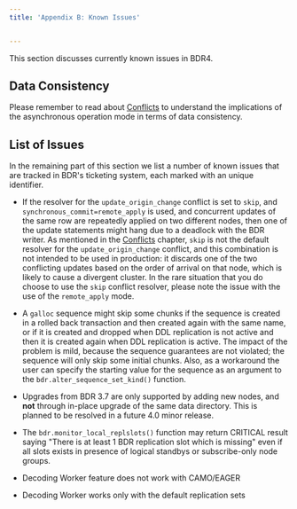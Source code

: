 ```yaml
---
title: 'Appendix B: Known Issues'


---
```


This section discusses currently known issues in BDR4.

## Data Consistency

Please remember to read about [Conflicts](conflicts) to understand
the implications of the asynchronous operation mode in terms of data
consistency.

## List of Issues

In the remaining part of this section we list a number of known issues
that are tracked in BDR's ticketing system, each marked with an
unique identifier.

-   If the resolver for the `update_origin_change` conflict
    is set to `skip`, and `synchronous_commit=remote_apply` is used, and
    concurrent updates of the same row are repeatedly applied on two
    different nodes, then one of the update statements might hang due
    to a deadlock with the BDR writer.  As mentioned in the
    [Conflicts](conflicts) chapter, `skip` is not the default
    resolver for the `update_origin_change` conflict, and this
    combination is not intended to be used in production: it discards
    one of the two conflicting updates based on the order of arrival
    on that node, which is likely to cause a divergent cluster.
    In the rare situation that you do choose to use the `skip`
    conflict resolver, please note the issue with the use of the
    `remote_apply` mode.

-   A `galloc` sequence might skip some chunks if the
    sequence is created in a rolled back transaction and then created
    again with the same name, or if it is created and dropped when DDL
    replication is not active and then it is created again when DDL
    replication is active.
    The impact of the problem is mild, because the sequence
    guarantees are not violated; the sequence will only skip some
    initial chunks. Also, as a workaround the user can specify the
    starting value for the sequence as an argument to the
    `bdr.alter_sequence_set_kind()` function.

-   Upgrades from BDR 3.7 are only supported by adding new nodes,
    and **not** through in-place upgrade of the same data directory.
    This is planned to be resolved in a future 4.0 minor release.

-   The `bdr.monitor_local_replslots()` function may return CRITICAL result
    saying "There is at least 1 BDR replication slot which is missing" even if
    all slots exists in presence of logical standbys or subscribe-only node
    groups.

-   Decoding Worker feature does not work with CAMO/EAGER

-   Decoding Worker works only with the default replication sets
